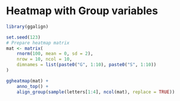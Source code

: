 # Heatmap with Group variables

```r
library(ggalign)
```

```r
set.seed(123)
# Prepare heatmap matrix
mat <- matrix(
    rnorm(100, mean = 0, sd = 2),
    nrow = 10, ncol = 10,
    dimnames = list(paste0("G", 1:10), paste0("S", 1:10))
)
```

```r
ggheatmap(mat) +
    anno_top() +
    align_group(sample(letters[1:4], ncol(mat), replace = TRUE))
```

